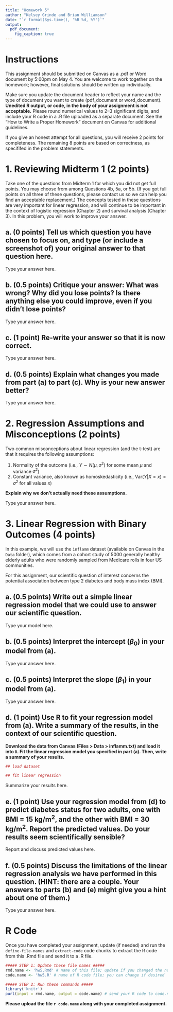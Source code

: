 ```yaml
---
title: "Homework 5"
author: "Kelsey Grinde and Brian Williamson"
date: "`r format(Sys.time(), '%B %d, %Y')`"
output: 
  pdf_document:
    fig_caption: true
---
```


# Instructions

This assignment should be submitted on Canvas as a .pdf or Word document by 5:00pm on May 4. You are welcome to work together on the homework; however, final solutions should be written up individually. 

Make sure you update the document header to reflect your name and the type of document you want to create (pdf_document or word_document). **Unedited R output, or code, in the body of your assignment is not acceptable.** Please round numerical values to 2--3 significant digits, and include your R code in a .R file uploaded as a separate document. See the "How to Write a Proper Homework" document on Canvas for additional guidelines.  

If you give an honest attempt for all questions, you will receive 2 points for completeness. The remaining 8 points are based on correctness, as specififed in the problem statements.

# 1. Reviewing Midterm 1 (2 points) 

Take one of the questions from Midterm 1 for which you did not get full points. You may choose from among Questions 4b, 5a, or 5b. (If you got full points on all three of these questions, please contact us so we can help you find an acceptable replacement.) The concepts tested in these questions are very important for linear regression, and will continue to be important in the context of logistic regression (Chapter 2) and survival analysis (Chapter 3). In this problem, you will work to improve your answer.

## a. (0 points) Tell us which question you have chosen to focus on, and type (or include a screenshot of) your original answer to that question here.

Type your answer here.

## b. (0.5 points) Critique your answer: What was wrong? Why did you lose points? Is there anything else you could improve, even if you didn't lose points?

Type your answer here.

## c. (1 point) Re-write your answer so that it is now correct.

Type your answer here.

## d. (0.5 points) Explain what changes you made from part (a) to part (c). Why is your new answer better?

Type your answer here.

\newpage

# 2. Regression Assumptions and Misconceptions (2 points)

Two common misconceptions about linear regression (and the t-test) are that it requires the following assumptions:

1. Normality of the outcome (i.e., $Y \sim N(\mu,\sigma^2)$ for some mean $\mu$ and variance $\sigma^2$)
2. Constant variance, also known as homoskedasticity (i.e., $\text{Var}(Y|X = x) = \sigma^2$ for all values $x$)

**Explain why we don't actually need these assumptions.**

Type your answer here.

\newpage

# 3. Linear Regression with Binary Outcomes (4 points)

In this example, we will use the `inflamm` dataset (available on Canvas in the `Data` folder), which comes from a cohort study of 5000 generally healthy elderly adults who were randomly sampled from Medicare rolls in four US communities.

For this assignment, our scientific question of interest concerns the potential association between type 2 diabetes and body mass index (BMI).

## a. (0.5 points) Write out a simple linear regression model that we could use to answer our scientific question.

Type your model here. 

## b. (0.5 points) Interpret the intercept ($\beta_0$) in your model from (a). 

Type your answer here.

## c. (0.5 points) Interpret the slope ($\beta_1$) in your model from (a). 

Type your answer here.

## d. (1 point) Use R to fit your regression model from (a). Write a summary of the results, in the context of our scientific question.

**Download the data from Canvas (Files > Data > inflamm.txt) and load it into `R`. Fit the linear regression model you specified in part (a). Then, write a summary of your results.**

```r
## load dataset

## fit linear regression

```

Summarize your results here.

## e. (1 point) Use your regression model from (d) to predict diabetes status for two adults, one with BMI = 15 kg/m$^2$, and the other with BMI = 30 kg/m$^2$. Report the predicted values. Do your results seem scientifically sensible?

Report and discuss predicted values here.


## f. (0.5 points) Discuss the limitations of the linear regression analysis we have performed in this question. (HINT: there are a couple. Your answers to parts (b) and (e) might give you a hint about one of them.)

Type your answer here.

\newpage

# R Code

Once you have completed your assignment, update (if needed) and run the `define-file-names` and `extract-code` code chunks to extract the R code from this .Rmd file and send it to a .R file. 

```r
##### STEP 1: Update these file names #####
rmd.name <- 'hw5.Rmd' # name of this file; update if you changed the name of this file
code.name <- 'hw5.R' # name of R code file; you can change if desired
```

```r
##### STEP 2: Run these commands #####
library('knitr') 
purl(input = rmd.name, output = code.name) # send your R code to code.name 
```

**Please upload the file `r code.name` along with your completed assignment.**
